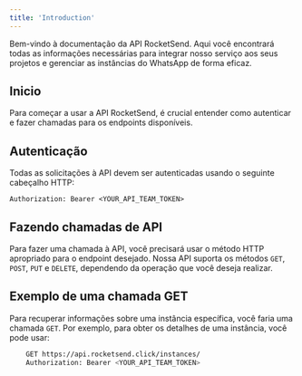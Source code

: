 ```yaml
---
title: 'Introduction'
---
```


Bem-vindo à documentação da API RocketSend. Aqui você encontrará todas as informações necessárias para integrar nosso serviço aos seus projetos e gerenciar as instâncias do WhatsApp de forma eficaz.

## Inicio

Para começar a usar a API RocketSend, é crucial entender como autenticar e fazer chamadas para os endpoints disponíveis.

## Autenticação

Todas as solicitações à API devem ser autenticadas usando o seguinte cabeçalho HTTP:

```Authorization: Bearer <YOUR_API_TEAM_TOKEN>```

## Fazendo chamadas de API

Para fazer uma chamada à API, você precisará usar o método HTTP apropriado para o endpoint desejado. Nossa API suporta os métodos ```GET```, ```POST```, ```PUT``` e ```DELETE```, dependendo da operação que você deseja realizar.

## Exemplo de uma chamada GET

Para recuperar informações sobre uma instância específica, você faria uma chamada ```GET```. Por exemplo, para obter os detalhes de uma instância, você pode usar:

```bash 
    GET https://api.rocketsend.click/instances/
    Authorization: Bearer <YOUR_API_TEAM_TOKEN>
```
